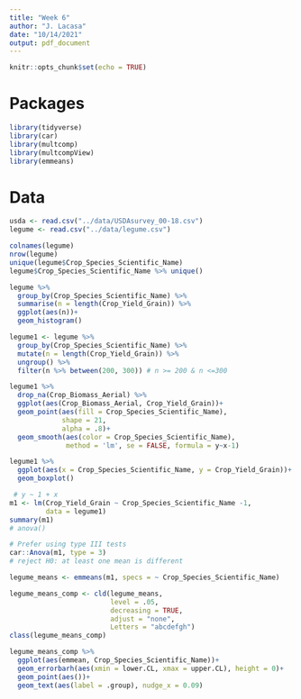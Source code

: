 ```yaml
---
title: "Week 6"
author: "J. Lacasa"
date: "10/14/2021"
output: pdf_document
---
```


```r
knitr::opts_chunk$set(echo = TRUE)
```

# Packages  
```r
library(tidyverse)
library(car)
library(multcomp)
library(multcompView)
library(emmeans)
```
# Data  
```r
usda <- read.csv("../data/USDAsurvey_00-18.csv")
legume <- read.csv("../data/legume.csv")
```

```r
colnames(legume)
nrow(legume)
unique(legume$Crop_Species_Scientific_Name)
legume$Crop_Species_Scientific_Name %>% unique()

legume %>% 
  group_by(Crop_Species_Scientific_Name) %>% 
  summarise(n = length(Crop_Yield_Grain)) %>% 
  ggplot(aes(n))+
  geom_histogram()
```

```r
legume1 <- legume %>%
  group_by(Crop_Species_Scientific_Name) %>% 
  mutate(n = length(Crop_Yield_Grain)) %>%
  ungroup() %>% 
  filter(n %>% between(200, 300)) # n >= 200 & n <=300
```

```r
legume1 %>% 
  drop_na(Crop_Biomass_Aerial) %>% 
  ggplot(aes(Crop_Biomass_Aerial, Crop_Yield_Grain))+
  geom_point(aes(fill = Crop_Species_Scientific_Name),
             shape = 21,
             alpha = .8)+
  geom_smooth(aes(color = Crop_Species_Scientific_Name),
              method = 'lm', se = FALSE, formula = y~x-1)
```

```r
legume1 %>% 
  ggplot(aes(x = Crop_Species_Scientific_Name, y = Crop_Yield_Grain))+
  geom_boxplot()
```

```r
 # y ~ 1 + x 
m1 <- lm(Crop_Yield_Grain ~ Crop_Species_Scientific_Name -1,
         data = legume1)
summary(m1)
# anova()

# Prefer using type III tests
car::Anova(m1, type = 3)
# reject H0: at least one mean is different
```

```r
legume_means <- emmeans(m1, specs = ~ Crop_Species_Scientific_Name)

legume_means_comp <- cld(legume_means,
                         level = .05,
                         decreasing = TRUE,
                         adjust = "none",
                         Letters = "abcdefgh")
class(legume_means_comp)

legume_means_comp %>% 
  ggplot(aes(emmean, Crop_Species_Scientific_Name))+
  geom_errorbarh(aes(xmin = lower.CL, xmax = upper.CL), height = 0)+
  geom_point(aes())+
  geom_text(aes(label = .group), nudge_x = 0.09) 

```

